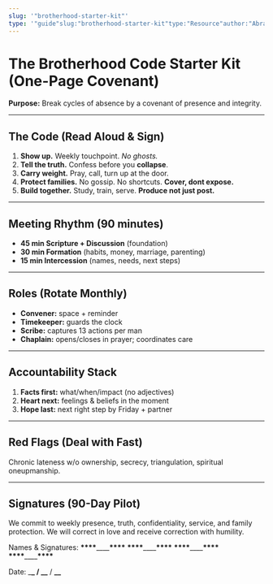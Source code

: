 ```yaml
---
slug: '"brotherhood-starter-kit"'
type: '"guide"slug:"brotherhood-starter-kit"type:"Resource"author:"AbrahamofLondon"tags:-covenantcoverImage:"/assets/images/resources/brotherhood-code.jpg"'
---
```


# The Brotherhood Code Starter Kit (One-Page Covenant)

**Purpose:** Break cycles of absence by a covenant of presence and integrity.

---

## The Code (Read Aloud & Sign)

1. **Show up.** Weekly touchpoint. _No ghosts._
2. **Tell the truth.** Confess before you **collapse**.
3. **Carry weight.** Pray, call, turn up at the door.
4. **Protect families.** No gossip. No shortcuts. **Cover, dont expose.**
5. **Build together.** Study, train, serve. **Produce not just post.**

---

## Meeting Rhythm (90 minutes)

- **45 min Scripture + Discussion** (foundation)
- **30 min Formation** (habits, money, marriage, parenting)
- **15 min Intercession** (names, needs, next steps)

---

## Roles (Rotate Monthly)

- **Convener:** space + reminder
- **Timekeeper:** guards the clock
- **Scribe:** captures 13 actions per man
- **Chaplain:** opens/closes in prayer; coordinates care

---

## Accountability Stack

1. **Facts first:** what/when/impact (no adjectives)
2. **Heart next:** feelings & beliefs in the moment
3. **Hope last:** next right step by Friday + partner

---

## Red Flags (Deal with Fast)

Chronic lateness w/o ownership, secrecy, triangulation, spiritual oneupmanship.

---

## Signatures (90-Day Pilot)

We commit to weekly presence, truth, confidentiality, service, and family protection.
We will correct in love and receive correction with humility.

Names & Signatures: **\*\*\*\***\_\_\_\_**\*\*\*\*** **\*\*\*\***\_\_\_\_**\*\*\*\*** **\*\*\*\***\_\_\_\_**\*\*\*\*** **\*\*\*\***\_\_\_\_**\*\*\*\***

Date: \_**\_ / \_\_** / **\_\_**
